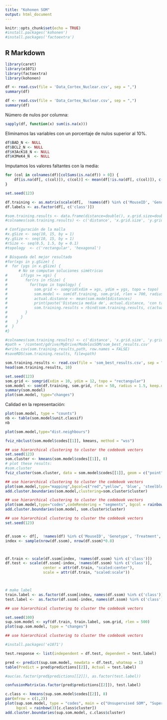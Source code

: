 ---
title: "Kohonen SOM"
output: html_document
---

```{r setup, include=FALSE}
knitr::opts_chunk$set(echo = TRUE)
#install.packages('kohonen')
#install.packages('factoextra')
```

## R Markdown


```{r}
library(caret)
library(e1071)
library(factoextra) 
library(kohonen)
```


```{r}
df <- read.csv(file = 'Data_Cortex_Nuclear.csv', sep = ",")
summary(df)
```



```{r}
df <- read.csv(file = 'Data_Cortex_Nuclear.csv', sep = ",")
summary(df)
```


Número de nulos por columna:

```{r}
sapply(df, function(x) sum(is.na(x)))
```

Eliminamos las variables con un porcentaje de nulos superior al 10%.

```{r}
df$BAD_N <- NULL
df$BCL2_N <- NULL
df$H3AcK18_N <- NULL
df$H3MeK4_N  <- NULL
```

Imputamos los valores faltantes con la media:


```{r}
for (col in colnames(df)[colSums(is.na(df)) > 0]) {
    df[is.na(df[, c(col)]), c(col)] <- mean(df[!is.na(df[, c(col)]), c(col)])
}
```




```{r}
set.seed(123)

df.training <- as.matrix(scale(df[,  !names(df) %in% c('MouseID', 'Genotype', 'Treatment', 'Behavior', 'class')]))
df.labels <- as.factor(df[, c('class')])
```


```{r}
#som.training.results <- data.frame(distance=double(), x.grid.size=double(), y.grid.size=double(), radius.size=double(), topology=character(), stringsAsFactors=TRUE)
#colnames(som.training.results) <- c('distance', 'x.grid.size', 'y.grid.size', 'radius.size', 'topology')

# Configuración de la malla
#x.gSize <- seq(10, 15, by = 1)
#y.gSize <- seq(10, 15, by = 1)
#rSize <- seq(0.5, 1.5, by = 0.1)
#topology  <- c('rectangular', 'hexagonal')

# Búsqueda del mejor resultado
#for(xgs in y.gSize) {
#  for (ygs in x.gSize) {
      # No se computan soluciones simétricas
#      if(ygs >= xgs) {
#        for(rs in rSize) {
#          for(topo in topology) {
#            som.grid <- somgrid(xdim = xgs, ydim = ygs, topo = topo)
#            som.model <- som(df.training, som.grid, rlen = 700, radius = rs, keep.data = TRUE, dist.fcts = "euclidean")
#            actual.distance <- mean(som.model$distances)
#            print(paste('Distancia media de', actual.distance, 'con tamaño de grid:', xgs, ',', ygs, 'y tamaño de radio', rs, 'y topología:', topo))
#            som.training.results = rbind(som.training.results, c(actual.distance, xgs, ygs, rs, topo))
#        }
#      }
#    }
#  }
#}
```


```{r}
#colnames(som.training.results) <- c('distance', 'x.grid.size', 'y.grid.size', 'radius.size', 'topology')
#path = '/content/gdrive/MyDrive/ModelosSOM/som_best_results.csv'
#write.csv(som.training.results,path, row.names = FALSE)
#saveRDS(som.training.results, file=path)
```


```{r}
som.training.results <- read.csv(file = 'som_best_results.csv', sep = ",")
head(som.training.results, 10)
```





```{r}
set.seed(123)
som.grid <- somgrid(xdim = 10, ydim = 12, topo = "rectangular")
som.model <- som(df.training, som.grid, rlen = 50, radius = 1.5, keep.data = TRUE, dist.fcts = "euclidean")
summary(som.model)
plot(som.model, type="changes")
```


Calidad en la representación:

```{r}
plot(som.model, type = "counts")
nb <- table(som.model$unit.classif)
nb

plot(som.model,type="dist.neighbours")
```

```{r}
fviz_nbclust(som.model$codes[[1]], kmeans, method = "wss")
```
```{r}
## use hierarchical clustering to cluster the codebook vectors
set.seed(123)
som.cluster <- kmeans(som.model$codes[[1]], 8)
# plot these results:
#som.cluster
fviz_cluster(som.cluster, data = som.model$codes[[1]], geom = c("point"),ellipse.type = "euclid")
```

```{r}
## use hierarchical clustering to cluster the codebook vectors
plot(som.model,type="mapping",bgcol=c("red","yellow", 'blue', 'steelblue1', 'white', 'orange', 'orange', 'purple')[som.cluster$cluster])
add.cluster.boundaries(som.model,clustering=som.cluster$cluster)
```

```{r}
## use hierarchical clustering to cluster the codebook vectors
plot(som.model,type="codes",codeRendering = "segments", bgcol = rainbow(5)[som.cluster$cluster], main = "Cluster Map")
add.cluster.boundaries(som.model, som.cluster$cluster)
```


```{r}
## use hierarchical clustering to cluster the codebook vectors
set.seed(123)


df.ssom <- df[,  !names(df) %in% c('MouseID', 'Genotype', 'Treatment', 'Behavior')]
index <- sample(nrow(df.ssom), nrow(df.ssom)*0.8)



df.train <- scale(df.ssom[index, !names(df.ssom) %in% c('class')])
df.test <- scale(df.ssom[-index, !names(df.ssom) %in% c('class')],
                 center = attr(df.train, "scaled:center"),
                 scale = attr(df.train, "scaled:scale"))



# make label
train.label <- as.factor(df.ssom[index, names(df.ssom) %in% c('class')])
test.label <-  as.factor(df.ssom[-index, names(df.ssom) %in% c('class')])


```



```{r}
## use hierarchical clustering to cluster the codebook vectors

set.seed(100)
sup.som.model <- xyf(df.train, train.label, som.grid, rlen = 500)
plot(sup.som.model, type = "changes")

```


```{r}
## use hierarchical clustering to cluster the codebook vectors

#install.packages('e1071')

test.response <- list(independent = df.test, dependent = test.label)

pred <- predict(sup.som.model, newdata = df.test, whatmap = 1)
table(Predict = pred$predictions[[2]], Actual = test.label)

#auc(as.factor(pred$predictions[[2]]), as.factor(test.label))

confusionMatrix(as.factor(pred$predictions[[2]]), test.label)

```
```{r}
c.class <- kmeans(sup.som.model$codes[[2]], 8)
par(mfrow = c(1,2))
plot(sup.som.model, type = "codes", main = c("Unsupervised SOM", "Supervised SOM"), 
     bgcol = rainbow(3)[c.class$cluster])
add.cluster.boundaries(sup.som.model, c.class$cluster)
```